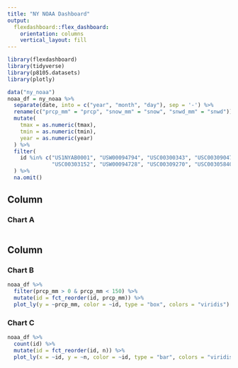 ```yaml
---
title: "NY NOAA Dashboard"
output: 
  flexdashboard::flex_dashboard:
    orientation: columns
    vertical_layout: fill
---
```


```r
library(flexdashboard)
library(tidyverse)
library(p8105.datasets)
library(plotly)
```
```r
data("ny_noaa")
noaa_df = ny_noaa %>% 
  separate(date, into = c("year", "month", "day"), sep = '-') %>% 
  rename(c("prcp_mm" = "prcp", "snow_mm" = "snow", "snwd_mm" = "snwd")) %>% 
  mutate(
    tmax = as.numeric(tmax),
    tmin = as.numeric(tmin),
    year = as.numeric(year)
  ) %>% 
  filter(
    id %in% c("US1NYAB0001", "USW00094794", "USC00300343", "USC00309047", "USC00304174", "USW00004725",
              "USC00303152", "USW00094728", "USC00309270", "USC00305840")
  ) %>% 
  na.omit()
```

Column {data-width=650}
-----------------------------------------------------------------------

### Chart A

```r

  
```

Column {data-width=350}
-----------------------------------------------------------------------

### Chart B

```r

noaa_df %>% 
  filter(prcp_mm > 0 & prcp_mm < 150) %>% 
  mutate(id = fct_reorder(id, prcp_mm)) %>% 
  plot_ly(y = ~prcp_mm, color = ~id, type = "box", colors = "viridis")
```

### Chart C

```r
noaa_df %>% 
  count(id) %>% 
  mutate(id = fct_reorder(id, n)) %>% 
  plot_ly(x = ~id, y = ~n, color = ~id, type = "bar", colors = "viridis")
```


